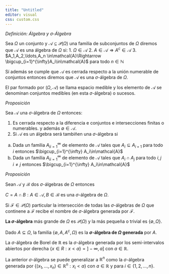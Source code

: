 ```yaml
---
title: "Untitled"
editor: visual
css: custom.css
---
```


:::: callout-definicion
::: callout-title
<i class="bi bi-book">Definición: Álgebra y $\sigma$-Álgebra</i>
:::
::: callout-content
Sea $\Omega$ un conjunto y $\mathcal{A}\subseteq \mathcal{P}(\Omega)$ una familia
de subconjuntos de $\Omega$ diremos que $\mathcal{A}$ es una álgebra de $\Omega$ si:
  1. $\Omega\in\mathcal{A}$
  2. $A\in\mathcal{A}\Rightarrow A^c\in\mathcal{A}$
  3. $A_1,A_2,\ldots,A_n \in\mathcal{A}\Rightarrow \bigcup_{i=1}^{\infty}A_i\in\mathcal{A}$ 
  para todo $n\in\mathbb{N}$

Sí además se cumple que $\mathcal{A}$ es cerrada respecto a la unión numerable de conjuntos entonces diremos que $\mathcal{A}$ es una $\sigma$-álgebra de $\Omega$.

El par formado por $(\Omega,\mathcal{A})$ se llama espacio medible y los 
elemento de $\mathcal{A}$ se denominan  conjuntos medibles 
(en esta $\sigma$-álgebra) o sucesos.
:::
::::


:::: callout-proposicion
::: callout-title
<i class="bi bi-book">Proposición</i>
:::
::: callout-content
Sea  $\mathcal{A}$  una $\sigma$-álgebra de $\Omega$ entonces:

1.  Es cerrada respecto a la diferencia e conjuntos e intersecciones finitas o  numerables.
y además $\emptyset\in\mathcal{A}$.
2. Si $\mathcal{A}$ es un álgebra será  tambiñen una $\sigma$-álgebra  si
  a. Dada un familia ${A_i}_{i=1}^{\infty}$ de elemento de $\mathcal{A}$ tales que $A_i\subseteq A_{i+1}$  para todo $i$ 
  entonces $\bigcup_{i=1}^{\infty} A_i\in\mathcal{A}$
  b. Dada un familia ${A_i}_{i=1}^{\infty}$ de elemento de $\mathcal{A}$ tales que $A_i\cap A_{j}$  para todo $i,j$ $i\neq j$ 
  entonces $\bigcup_{i=1}^{\infty} A_i\in\mathcal{A}$

:::
::::


:::: callout-proposicion
::: callout-title
<i class="bi bi-book">Proposición</i>
:::
::: callout-content
Sean  $\mathcal{A}$ y $\mathcal{B}$  dos $\sigma$-álgebras de $\Omega$ entonces

$C={A\cap B: A\in\mathcal{A}, B\in\mathcal{B}}$ es una $\sigma$-álgebra de $\Omega$.


Si $\mathcal{F}\in\mathcal{P}(\Omega)$  particular la intersección de todas las $\sigma$-álgebras  de 
$\Omega$ que continene a $\mathcal{F}$  recibe el nombre de  $\sigma$-álgebra generada por $\mathcal{F}$.
:::
::::

**La $\sigma$-álgebra** más grande de $\Omega$ es $\mathcal{P}(\Omega)$ y la más pequeña o trivial  es $\{\emptyset,\Omega\}$.

Dado $A\subseteq \Omega$, 
la familia $\{\emptyset,A,A^c,\Omega\}$  es la **$\sigma$-álgebra de $\Omega$ generada** por $A$.


La $\sigma$-álgebra de Borel de $\mathbb{R}$ es la $\sigma$-álgebra generada por los  semi-intervalos abiertos por  derecha $\{x \in R : x<a\}=]-\infty,a]$ con $a\in\mathbb{R}$.  

La anterior $\sigma$-álgebra se puede generalizar a  $\mathbb{R}^n$  como la $\sigma$-álgebra generada por $\{(x_1,\ldots,x_n) \in \mathbb{R}^n : x_i<a\}$ con  $a\in\mathbb{R}$ y para $i\in\{1,2,\ldots,n\}$.


